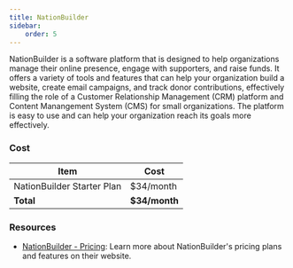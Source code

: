 ```yaml
---
title: NationBuilder
sidebar:
    order: 5
---
```


NationBuilder is a software platform that is designed to help organizations manage their online presence, engage with supporters, and raise funds. It offers a variety of tools and features that can help your organization build a website, create email campaigns, and track donor contributions, effectively filling the role of a Customer Relationship Management (CRM) platform and Content Manangement System (CMS) for small organizations. The platform is easy to use and can help your organization reach its goals more effectively.

### Cost

| Item | Cost |
|------|------|
| NationBuilder Starter Plan | $34/month |
| **Total** | **$34/month** |

### Resources

- [NationBuilder - Pricing](https://nationbuilder.com/pricing): Learn more about NationBuilder's pricing plans and features on their website.
